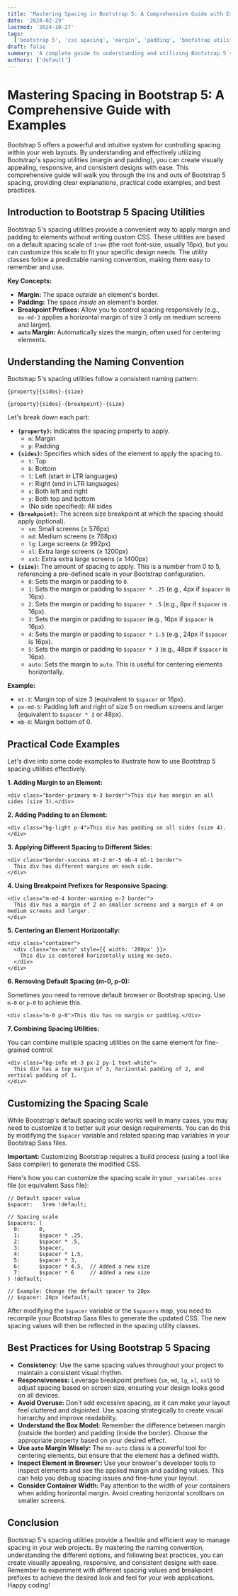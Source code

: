 ```yaml
---
title: 'Mastering Spacing in Bootstrap 5: A Comprehensive Guide with Examples'
date: '2024-02-29'
lastmod: '2024-10-27'
tags:
  ['bootstrap 5', 'css spacing', 'margin', 'padding', 'bootstrap utilities', 'responsive design']
draft: false
summary: 'A complete guide to understanding and utilizing Bootstrap 5 spacing utilities (margin and padding) for responsive and consistent web design. Includes detailed explanations, code examples, and best practices.'
authors: ['default']
---
```


# Mastering Spacing in Bootstrap 5: A Comprehensive Guide with Examples

Bootstrap 5 offers a powerful and intuitive system for controlling spacing within your web layouts. By understanding and effectively utilizing Bootstrap's spacing utilities (margin and padding), you can create visually appealing, responsive, and consistent designs with ease. This comprehensive guide will walk you through the ins and outs of Bootstrap 5 spacing, providing clear explanations, practical code examples, and best practices.

## Introduction to Bootstrap 5 Spacing Utilities

Bootstrap 5's spacing utilities provide a convenient way to apply margin and padding to elements without writing custom CSS. These utilities are based on a default spacing scale of `1rem` (the root font-size, usually 16px), but you can customize this scale to fit your specific design needs. The utility classes follow a predictable naming convention, making them easy to remember and use.

**Key Concepts:**

- **Margin:** The space _outside_ an element's border.
- **Padding:** The space _inside_ an element's border.
- **Breakpoint Prefixes:** Allow you to control spacing responsively (e.g., `mx-md-3` applies a horizontal margin of size 3 only on medium screens and larger).
- **`auto` Margin:** Automatically sizes the margin, often used for centering elements.

## Understanding the Naming Convention

Bootstrap 5's spacing utilities follow a consistent naming pattern:

```
{property}{sides}-{size}

{property}{sides}-{breakpoint}-{size}
```

Let's break down each part:

- **`{property}`:** Indicates the spacing property to apply.
  - `m`: Margin
  - `p`: Padding
- **`{sides}`:** Specifies which sides of the element to apply the spacing to.
  - `t`: Top
  - `b`: Bottom
  - `l`: Left (start in LTR languages)
  - `r`: Right (end in LTR languages)
  - `x`: Both left and right
  - `y`: Both top and bottom
  - (No side specified): All sides
- **`{breakpoint}`:** The screen size breakpoint at which the spacing should apply (optional).
  - `sm`: Small screens (≥ 576px)
  - `md`: Medium screens (≥ 768px)
  - `lg`: Large screens (≥ 992px)
  - `xl`: Extra large screens (≥ 1200px)
  - `xxl`: Extra extra large screens (≥ 1400px)
- **`{size}`:** The amount of spacing to apply. This is a number from 0 to 5, referencing a pre-defined scale in your Bootstrap configuration.
  - `0`: Sets the margin or padding to `0`.
  - `1`: Sets the margin or padding to `$spacer * .25` (e.g., 4px if `$spacer` is 16px).
  - `2`: Sets the margin or padding to `$spacer * .5` (e.g., 8px if `$spacer` is 16px).
  - `3`: Sets the margin or padding to `$spacer` (e.g., 16px if `$spacer` is 16px).
  - `4`: Sets the margin or padding to `$spacer * 1.5` (e.g., 24px if `$spacer` is 16px).
  - `5`: Sets the margin or padding to `$spacer * 3` (e.g., 48px if `$spacer` is 16px).
  - `auto`: Sets the margin to `auto`. This is useful for centering elements horizontally.

**Example:**

- `mt-3`: Margin top of size 3 (equivalent to `$spacer` or 16px).
- `px-md-5`: Padding left and right of size 5 on medium screens and larger (equivalent to `$spacer * 3` or 48px).
- `mb-0`: Margin bottom of 0.

## Practical Code Examples

Let's dive into some code examples to illustrate how to use Bootstrap 5 spacing utilities effectively.

**1. Adding Margin to an Element:**

```plaintext
<div class="border-primary m-3 border">This div has margin on all sides (size 3).</div>
```

**2. Adding Padding to an Element:**

```plaintext
<div class="bg-light p-4">This div has padding on all sides (size 4).</div>
```

**3. Applying Different Spacing to Different Sides:**

```plaintext
<div class="border-success mt-2 mr-5 mb-4 ml-1 border">
  This div has different margins on each side.
</div>
```

**4. Using Breakpoint Prefixes for Responsive Spacing:**

```plaintext
<div class="m-md-4 border-warning m-2 border">
  This div has a margin of 2 on smaller screens and a margin of 4 on medium screens and larger.
</div>
```

**5. Centering an Element Horizontally:**

```plaintext
<div class="container">
  <div class="mx-auto" style={{ width: '200px' }}>
    This div is centered horizontally using mx-auto.
  </div>
</div>
```

**6. Removing Default Spacing (m-0, p-0):**

Sometimes you need to remove default browser or Bootstrap spacing. Use `m-0` or `p-0` to achieve this.

```plaintext
<div class="m-0 p-0">This div has no margin or padding.</div>
```

**7. Combining Spacing Utilities:**

You can combine multiple spacing utilities on the same element for fine-grained control.

```plaintext
<div class="bg-info mt-3 px-2 py-1 text-white">
  This div has a top margin of 3, horizontal padding of 2, and vertical padding of 1.
</div>
```

## Customizing the Spacing Scale

While Bootstrap's default spacing scale works well in many cases, you may need to customize it to better suit your design requirements. You can do this by modifying the `$spacer` variable and related spacing map variables in your Bootstrap Sass files.

**Important:** Customizing Bootstrap requires a build process (using a tool like Sass compiler) to generate the modified CSS.

Here's how you can customize the spacing scale in your `_variables.scss` file (or equivalent Sass file):

```plaintext
// Default spacer value
$spacer:   1rem !default;

// Spacing scale
$spacers: (
  0:      0,
  1:      $spacer * .25,
  2:      $spacer * .5,
  3:      $spacer,
  4:      $spacer * 1.5,
  5:      $spacer * 3,
  6:      $spacer * 4.5,  // Added a new size
  7:      $spacer * 6     // Added a new size
) !default;

// Example: Change the default spacer to 20px
// $spacer: 20px !default;
```

After modifying the `$spacer` variable or the `$spacers` map, you need to recompile your Bootstrap Sass files to generate the updated CSS. The new spacing values will then be reflected in the spacing utility classes.

## Best Practices for Using Bootstrap 5 Spacing

- **Consistency:** Use the same spacing values throughout your project to maintain a consistent visual rhythm.
- **Responsiveness:** Leverage breakpoint prefixes (`sm`, `md`, `lg`, `xl`, `xxl`) to adjust spacing based on screen size, ensuring your design looks good on all devices.
- **Avoid Overuse:** Don't add excessive spacing, as it can make your layout feel cluttered and disjointed. Use spacing strategically to create visual hierarchy and improve readability.
- **Understand the Box Model:** Remember the difference between margin (outside the border) and padding (inside the border). Choose the appropriate property based on your desired effect.
- **Use `auto` Margin Wisely:** The `mx-auto` class is a powerful tool for centering elements, but ensure that the element has a defined width.
- **Inspect Element in Browser:** Use your browser's developer tools to inspect elements and see the applied margin and padding values. This can help you debug spacing issues and fine-tune your layout.
- **Consider Container Width:** Pay attention to the width of your containers when adding horizontal margin. Avoid creating horizontal scrollbars on smaller screens.

## Conclusion

Bootstrap 5's spacing utilities provide a flexible and efficient way to manage spacing in your web projects. By mastering the naming convention, understanding the different options, and following best practices, you can create visually appealing, responsive, and consistent designs with ease. Remember to experiment with different spacing values and breakpoint prefixes to achieve the desired look and feel for your web applications. Happy coding!
